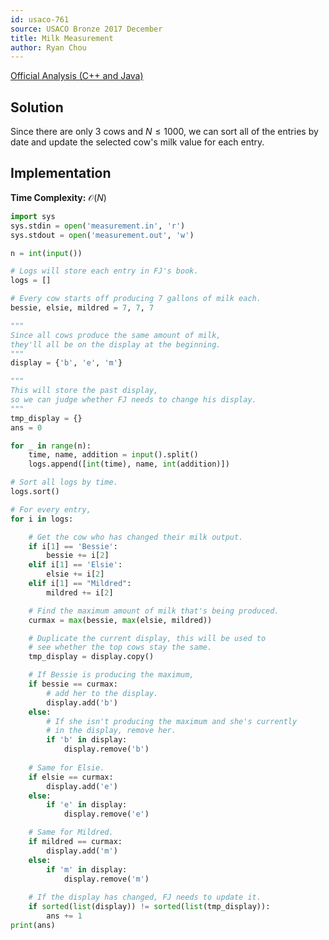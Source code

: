 ```yaml
---
id: usaco-761
source: USACO Bronze 2017 December
title: Milk Measurement
author: Ryan Chou
---
```


[Official Analysis (C++ and Java)](http://www.usaco.org/current/data/sol_measurement_bronze_dec17.html)

## Solution

Since there are only $3$ cows and $N \leq 1000$, we can sort all of the entries by date and update the selected cow's milk value for each entry.

## Implementation

**Time Complexity:** $\mathcal{O}(N)$
<LanguageSection>
<PySection>
  
```py
import sys
sys.stdin = open('measurement.in', 'r')
sys.stdout = open('measurement.out', 'w')

n = int(input())

# Logs will store each entry in FJ's book.
logs = []

# Every cow starts off producing 7 gallons of milk each.
bessie, elsie, mildred = 7, 7, 7

"""
Since all cows produce the same amount of milk,
they'll all be on the display at the beginning.
"""
display = {'b', 'e', 'm'}

"""
This will store the past display,
so we can judge whether FJ needs to change his display.
"""
tmp_display = {}
ans = 0

for _ in range(n):
	time, name, addition = input().split()
	logs.append([int(time), name, int(addition)])

# Sort all logs by time.
logs.sort()

# For every entry,
for i in logs:

    # Get the cow who has changed their milk output.
	if i[1] == 'Bessie':
		bessie += i[2]
	elif i[1] == 'Elsie':
		elsie += i[2]
	elif i[1] == "Mildred":
		mildred += i[2]

    # Find the maximum amount of milk that's being produced.
	curmax = max(bessie, max(elsie, mildred))

    # Duplicate the current display, this will be used to 
    # see whether the top cows stay the same.
	tmp_display = display.copy()

    # If Bessie is producing the maximum,
	if bessie == curmax:
        # add her to the display.
		display.add('b')
	else:
        # If she isn't producing the maximum and she's currently 
        # in the display, remove her.
		if 'b' in display:
			display.remove('b')
    
    # Same for Elsie.
	if elsie == curmax:
		display.add('e')
	else:
		if 'e' in display:
			display.remove('e')

    # Same for Mildred.
	if mildred == curmax:
		display.add('m')
	else:
		if 'm' in display:
			display.remove('m')
    
    # If the display has changed, FJ needs to update it.
	if sorted(list(display)) != sorted(list(tmp_display)):
		ans += 1
print(ans)
```
</PySection>

</LanguageSection>
